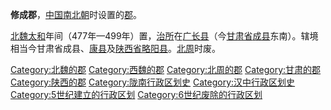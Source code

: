 '''修成郡'''，[[中国|中国]][[南北朝|南北朝]]时设置的[[郡|郡]]。

[[北魏|北魏]][[太和_(北魏)|太和]]年间（477年—499年）置，[[治所|治所]]在[[广长县|广长县]]（今[[甘肃省|甘肃省]][[成县|成县]]东南）。辖境相当今甘肃省成县、[[康县|康县]]及[[陕西省|陕西省]][[略阳县|略阳县]]。[[北周|北周]]时废。 

{{南北朝行政区划小作品}}
[[Category:北魏的郡|Category:北魏的郡]]
[[Category:西魏的郡|Category:西魏的郡]]
[[Category:北周的郡|Category:北周的郡]]
[[Category:甘肃的郡|Category:甘肃的郡]]
[[Category:陕西的郡|Category:陕西的郡]]
[[Category:陇南行政区划史|Category:陇南行政区划史]]
[[Category:汉中行政区划史|Category:汉中行政区划史]]
[[Category:5世纪建立的行政区划|Category:5世纪建立的行政区划]]
[[Category:6世纪废除的行政区划|Category:6世纪废除的行政区划]]
